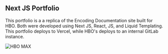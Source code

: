 ## Next JS Portfolio

<div class ="note">This portfolio is a a replica of the Encoding Documentation site built for HBO. Both were developed using Next JS, React, JS, and Liquid Templating.
This portfolio deploys to Vercel, while HBO's deploys to an internal GitLab instance.</div>

![HBO MAX](/static/next.png)

